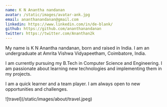 ```yaml
---
name: K N Anantha nandanan
avatar: /static/images/avatar-ank.jpg
email: ananthanandanan@gmail.com
linkedin: https://www.linkedin.com/in/de-blank/
github: https://github.com/ananthanandanan
twitter: https://twitter.com/Ananthan2k
---
```


<p>
My name is K N Anantha nandanan, born and raised in India. I am an undergraduate at Amrita Vishwa Vidyapeetham, Coimbatore, India.

I am currently pursuing my B.Tech in Computer Science and Engineering. I am passionate about learning new technologies and implementing them in my projects.

I am a quick learner and a team player. I am always open to new opportunities and challenges.

</p>

<div className="flex flex-wrap -mx-2 overflow-hidden xl:-mx-2">
  <div className="my-1 px-2 w-full overflow-hidden xl:my-1 xl:px-2 xl:w-1/2">
    ![travel](/static/images/about/travel.jpeg)
  </div>
</div>
